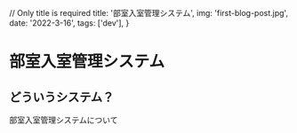   // Only title is required
  title: '部室入室管理システム',
  img: 'first-blog-post.jpg',
  date: '2022-3-16',
  tags: ['dev'],
}


<Page meta={meta} isMdx>

# 部室入室管理システム

## どういうシステム？

部室入室管理システムについて

</Page>
